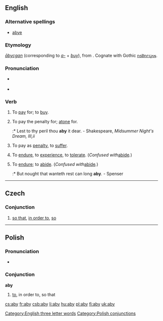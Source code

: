 ==English==

===Alternative spellings===
* [[abye]]

===Etymology===
{{OE.}} ''[[abycgan|ābycgan]]'' (corresponding to ''[[a-]]'' + ''[[buy]]''), from {{Ger.}}. Cognate with Gothic [[𐌿𐍃𐌱𐌿𐌲𐌾𐌰𐌽]].

===Pronunciation===
*{{IPA|/əˈbaɪ/}}
*:{{rhymes|aɪ}}
* {{audio|pl-aby.ogg|audio}}

===Verb===
{{en-verb|abies|abying|abought}}

# {{context|transitive|obsolete}} To [[pay]] for; to [[buy]].
# {{context|transitive|archaic}} To pay the penalty for; [[atone]] for.
#:* Lest to thy peril thou '''aby''' it dear. - Shakespeare, ''Midsummer Night's Dream, III,ii''
# {{context|transitive|archaic}} To pay as [[penalty]], to [[suffer]].
# {{context|transitive|archaic}} To [[endure]], to [[experience]], to [[tolerate]].  (''Confused with ''[[abide]]''.'')
# {{context|intransitive|obsolete}} To [[endure]]; to [[abide]].  (''Confused with ''[[abide]]''.'')
#:* But nought that wanteth rest can long '''aby'''. - Spenser

[[Category:English three letter words]]

----
==Czech==

===Conjunction===
{{infl|cs|conjunction}}

# [[so that]], [[in order to]], [[so]]

----

==Polish==

===Pronunciation===
*{{IPA|/ˈabɨ/}}

===Conjunction===
'''aby'''

# [[to]], in order to, so that

[[Category:Polish conjunctions]]

[[cs:aby]]
[[fr:aby]]
[[csb:aby]]
[[li:aby]]
[[hu:aby]]
[[pl:aby]]
[[fi:aby]]
[[uk:aby]]